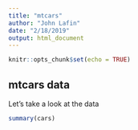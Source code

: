 ```yaml
---
title: "mtcars"
author: "John Lafin"
date: "2/18/2019"
output: html_document
---
```


```r
knitr::opts_chunk$set(echo = TRUE)
```

## mtcars data

Let's take a look at the data

```r
summary(cars)
```


